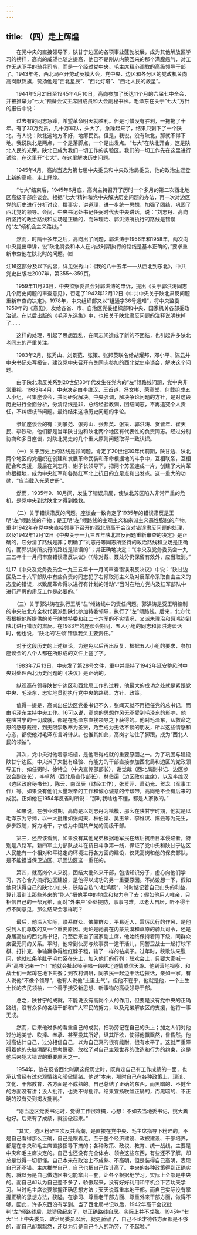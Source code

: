 ```yaml
---
---
---
```

title: （四）走上辉煌
---




　　在党中央的直接领导下，陕甘宁边区的各项事业蓬勃发展，成为其他解放区学习的榜样，高岗的威望也随之提高，他已不是刚从内蒙回来的那个满腹怨气，对工作无从下手的骑兵司令，而是一个经过党中央、毛主席精心调教的高级领导干部了。1943年冬，西北局召开劳动英模大会，党中央、边区和各分区的党政机关向高岗献锦旗，赞扬他是“西北星辰”、“西北灯塔”、“西北人民的救星”。

　　1944年5月21日至1945年4月10日，高岗参加了长达11个月的六届七中全会，并被推举为“七大”预备会议主席团成员和大会副秘书长。毛泽东在关于“七大”方针的报告中说：

　　过去有的同志急躁，希望革命明天就胜利。但是可惜没有胜利，一拖拖了十年。有了30万党员，几十万军队，头大了，急躁起来了，结果只剩下了一个陕北。有人说：陕北这地方不好，地瘠民贫。但是，我说，没有陕北，那就不得下地。我说陕北是两点，一个是落脚点，一个是出发点。“七大”在陕北开会，这是陕北人民的光荣。陕北已成为我们一切工作的实验区。我们的一切工作先在这里进行试验，在这里开“七大”，在这里解决历史问题。

　　1945年4月，高岗当选为第七届中央委员和中央政治局委员，他的政治生涯登上新的高峰，走上辉煌。

　　“七大”结束后，1945年6月底，高岗主持召开了历时一个多月的第二次西北地区高级干部座谈会。根据“七大”精神和党中央解决历史问题的办法，再一次对边区党的历史进行分析讨论，摆事实，讲道理，进一步统一思想，加强了团结，巩固了西北党的领导。会间，中央书记处书记任弼时代表中央讲话，说：“刘志丹、高岗所坚持的政治路线和立场是正确的，而朱理治、郭洪涛所执行的路线是错误的“左”倾机会主义路线。”

　　然而，时隔十多年之后，高岗出了问题，郭洪涛于1956年和1958年，两次向中央提出申诉，说“陕北特委和本人在内战时期执行的路线是基本正确的。”要求重新审查他在陕北时的问题。⒃

注16这部分及以下内容，详见张秀山：《我的八十五年——从西北到东北》，中共党史出版社2007年，第355～359页。

　　1959年11月23日，中央监察委员会对郭洪涛的申诉，提出《关于郭洪涛同志几个历史问题的审查意见》，否定了1942年12月12日《中共中央关于陕北肃反问题重新审查的决定》。1978年，中央组织部又以“组通字36号通知”，将中央监委1959年的《意见》，发给各省、市、自治区党委组织部和中央、国家机关各部委政治部。在以后出版的《毛泽东选集》中，也把关于陕北肃反问题的注释说明抹掉了……

　　这样的处理，引起了思想混乱，在同志间造成了新的不团结，也引起许多陕北老同志的严重关注。

　　1983年2月，张秀山、刘景范、张策、张邦英联名给胡耀邦、邓小平、陈云并中央书记处写报告，建议党中央召开有关同志参加的西北党史座谈会，解决这个问题。

　　由于陕北肃反关系到20世纪30年代发生在党内的“左”倾路线问题，党中央非常重视。1983年4月，中央决定由李维汉、王首道、冯文彬、荣高堂、何载组成五人小组，召集座谈会，共同研究解决。中央强调，解决争论问题的方针，是对这段历史进行全面分析，分清路线是非，总结经验教训，团结同志，不再追究个人责任，不纠缠枝节问题。最终结束这场历史问题的争论。

　　参加座谈会的有：刘景范、张秀山、张邦英、张策、郭洪涛、贺晋年、崔天民、李铁轮，他们都是当年陕甘边和陕北两个地区有代表性的负责同志。经过分别协商和多日座谈，对陕北党史的几个重大原则问题取得一致认识。

　　（一）关于历史上的路线是非问题。肯定了20世纪30年代前期，陕甘边、陕北两个地区的党组织在创建和发展革命武装和革命根据地的斗争中，互相联系，互相配合和支援，最后在刘志丹、谢子长领导下，把两个苏区连成一片，创建了大片革命根据地，成为中央红军和各路红军北上抗日的立足点和出发点。这一重大的功勋，“应当载入光荣史册”。

　　然而，1935年9、10月间，发生了错误肃反，使陕北苏区陷入非常严重的危机，是党中央到达陕北才得到挽救。

　　（二）关于错误肃反的问题。座谈会一致肯定了1935年的错误肃反是王明“左”倾路线的产物；是王明“左”倾路线的主观主义和宗派主义恶性膨胀的产物。重申1942年在党中央直接领导下召开的西北局高干会议对错误肃反问题的处理，以及1942年12月12日《中央关于一九三五年陕北肃反问题重新审查的决定》是正确的，它分清了路线是非；明确了“刘志丹等同志所坚持的政治路线和立场是正确的，而郭洪涛所执行的路线是错误的”；并正确地决定：“《中央及党务委员会一九三五年十一月间审查错误肃反决议》⒄除对戴、聂处分仍保留有效外，应当取消。”

注17《中央及党务委员会一九三五年十一月间审查错误肃反决议》中说：“陕甘边区及二十六军部队中有些负责的同志犯了右倾取消主义及对反革命采取自由主义的态度的错误，以致反革命得以进行有计划的活动”.“当时在地方党内及红军部队中进行严厉的肃反工作是必要的。”

　　（三）关于郭洪涛在执行王明“左”倾路线中的责任问题。郭洪涛是受王明控制的中央驻北方全权代表派到陕北参加特委领导，执行了“左”倾路线。后来，北方代表根据他所提供的关于陕甘特委和红二十六军的不实情况，又派朱理治和聂鸿钧到陕北进行错误的肃反。在1983年的座谈会期间，五人小组的同志和郭洪涛谈话时，他也说，“陕北的‘左倾’错误我负主要责任。”

　　对于这段历史的上述结论，为避免以后再出反复，根据五人小组的要求，参加座谈会的八个人都在所形成的文件上签了字。

　　1983年7月13日，中央发了第28号文件，重申并坚持了1942年延安整风时中央对处理西北历史问题的《决议》是正确的。

　　纵观高在领导陕甘宁边区和西北局工作的过程，他最大的成功之处就是紧跟党中央、毛泽东，忠实地贯彻执行党中央的路线、方针、政策。

　　值得一提是，高岗出任边区党委书记不久，张闻天就不再担任党的总书记，而由毛泽东主持中央工作。16可以说，高岗的思想作风无不受到毛泽东的影响，他在陕甘宁的一切成就，都是在毛泽东直接领导之下获得的。他对毛泽东，从救命之恩的感恩戴德，到无限崇敬奉为圣贤，乃至成为无话不谈的朋友，所以这些情感和心态，都使他对毛泽东言听计从。也惟其如此，高岗才站住了脚跟，成为“西北人民的领袖”。

　　其次，党中央对他着意培植，是他取得成就的重要原因之一。为了巩固与建设陕甘宁边区，中央派了大批有经验、有能力的干部直接参加西北局和边区的党政领导工作。如任弼时、徐特立（中央宣传部部长），谢觉哉（西北局副书记、边区参议会副议长），李卓然（西北局宣传部长），林伯渠（边区政府主席），以及李维汉（边区政府秘书长），陈云、南汉辰（财经工作），张爱萍、萧劲光、贺龙（军事工作）等。如果没有他们大量艰辛的工作和诚心诚意的传帮带，高岗绝不会有后来的成就。正如他在1954年反省时所说：“那时我啥也不懂，都是人家教的。”

　　如果说，在创业时期，高岗是以刘志丹为楷模，那么在陕甘宁时期，他就是以毛泽东为导师，以一大批诸如张闻天、林伯渠、吴玉章、李维汉、陈云等为先生，步步跟随，努力地干，才成为中国共产党的高级干部。

　　第三，还应该看到，如果没有其他兄弟根据地军民在敌后抗击日本侵略者，特别是八路军。新四军主力部队战斗在抗日斗争第一线，保证了党中央和陕甘宁边区人民能有一个相对和平稳定的环境进行各方面的建设，仅凭高岗和他的保安部队，是不能担当保卫边区、巩固边区这一重任的。

　　第四，就高岗个人来说，团结大批外来干部，包括知识分子，虚心向他们学习，齐心合力搞好边区建设，是他得以成功的另一重要原因。不妨设想一下，假如他只认得自己的陕北小山头，狭隘自私“小肚鸡肠”，时时惦记着自己山头的利益，算计着别让那些外来的“能人”把他手中的地盘和权力夺了去；假如他用人唯亲，只相信自己的一帮兄弟，而对“外来户”处处提防，事事刁难，以老大自居，听不得半点不同意见，那么结果会怎样呢？

　　最后，他深入实际，联系群众、依靠群众，平易近人，雷厉风行的作风，是他受到人们尊敬的又一个重要原因。无论是驰骋在内蒙荒漠和草原的骑兵司令，还是身居高位的西北局书记，乃至后来当了国家副主席，他始终保持着同下级、同群众亲密无间的关系。平时，他常到伙房与炊事员一道干活儿，同警卫战士一起打球下棋、打扑克，争输赢争得脸红脖子粗，输了一样的钻桌子。过年时，秧歌队来慰问，他就扯条羊肚子毛巾系在头上，加入他们的行列；联欢会上，只要大家喊一声“高书记来一个！”他就会扯起嗓子唱一段陕北道情或信天游。他到营地视察，和战士们一起蹲在地下共餐；到农村调研，同农民一起边干活边拉话，亲如一家。有人说他“不像个领导”，也有人说他“土里土气”。但他不在乎，他就是他，一个土生土长的农民领袖，一个善于接受新思想、新事物的高级领导干部。

　　总之，陕甘宁的成就，不能说没有高岗个人的作用，但要是没有党中央的正确路线，没有众多的各级干部和广大军民的努力，以及兄弟解放区的支援，他将一事无成。

　　然而，后来他过多的看重自己的成就，把功劳记在自己的头上；加之人们对他过分地美誉、吹捧、奉承、甚至投其所好，纵其所欲，使得他飘飘然，昏昏然。他过高估计自己，过分相信自己，以为自己真的很有能耐、很有水平了。这就严重障碍着他的头脑清醒和思考慎密，放松了对自己主观世界的改造和行为的约束，这是他后来犯大错误的重要原因之一。

　　1954年，他在反省西北时期这段历史时，既肯定自己有工作成绩的一面，也承认曾经有过悲观情绪和骄傲情绪。他说“本来，那时自己在各种政策上，理论、文化、干部教育，各方面是不成熟的。自己总结了正确的东西，而黑暗的、不健全的方面没有讲；没人批评，也受不得批评。结果宣扬吹嘘正确的，而黑暗的、不正确的没有受到揭发批判。”

　　“刚当边区党委书记时，觉得工作很难搞，心想：不如去当地委书记，挑大粪也好。后来有了成绩，就骄傲起来。”

　　“其实，边区粉碎三次反共高潮，是直接在党中央、毛主席指导下粉碎的，不是自己看得那么正确，自己是跟着走。至于整个经济建设、政权建设、干部培养，都是在中央和毛主席直接指导下搞的；各种政策、政权、教育、统一战线，主要是中央和毛主席决定的。自己也还没有完全体会、领会这些东西，有些还不了解，却总是觉得一切都懂。自己本来在政治上不成熟、不高明，但是装得自己高明，表现自己还不错。主席推举自己，自己也把自己估计高了。中央的各种政策得到正确实施，就以为是自己做边区书记能拿出一套，让各个根据地学习。实际上全部是中央的。而自己却认为自己差不多了，骄傲起来，没有好好利用和平机会下苦功夫学习。当时毛主席说要掌握正确思想方法；天天说尊重本地干部。而自己实际没有掌握正确的思想方法，狭隘。在学习、尊重老干部方面、尊重外来干部方面，做得不够。因此，许多东西没有学到。当了西北局书记以后，1942年高干会议批判“左”倾路线后，就骄傲起来了，以正确路线自居。实际上并不成熟。1945年“七大”当上中央委员、政治局委员以后，就更骄傲了，自己不论才德各方面都是不够的，而自己却飘飘然，还以为只是自己个人的功劳，了不起啦。”